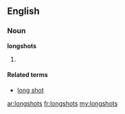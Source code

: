 ==English==

===Noun===
'''longshots'''

# {{plural of|[[longshot]]}}

====Related terms====
*[[long shot]]

[[ar:longshots]]
[[fr:longshots]]
[[my:longshots]]